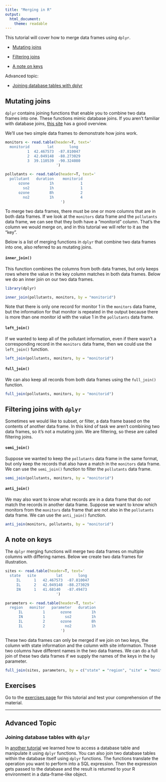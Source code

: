 ```yaml
---
title: "Merging in R"
output: 
  html_document: 
    theme: readable
---
```


This tutorial will cover how to merge data frames using `dplyr`. 

- [Mutating joins](#mutate)

- [Filtering joins](#filter)

- [A note on keys](#keys)

Advanced topic:

- [Joining database tables with dplyr](#database)

## Mutating joins {#mutate}

`dplyr` contains joining functions that enable you to combine two data frames
into one. These functions mimic database joins. If you aren't familiar with database 
joins, <a href="http://www.sql-join.com/" target="_blank">this site</a> has a good
overview.

We'll use two simple data frames to demonstrate how joins work.

```r
monitors <- read.table(header=T, text='
  monitorid        lat       long                 
          1  42.467573  -87.810047     
          2  42.049148  -88.273029
          3  39.110539  -90.324080
                       ')

pollutants <- read.table(header=T, text='
  pollutant   duration    monitorid                 
      ozone         1h            1
        so2         1h            1
      ozone         8h            2
        no2         1h            4
                         ')
```

To merge two data frames, there must be one or more columns that are in both data
frames. If we look at the `monitors` data frame and the `pollutants` data frame, 
we can see that they both have a "monitorid" column. That's the column we would
merge on, and in this tutorial we will refer to it as the "key".  

Below is a list of merging functions in `dplyr` that combine two data frames into
one, also referred to as mutating joins.

#### `inner_join()` 

This function combines the columns from both data frames, but only keeps rows where 
the value in the key column matches in both data frames. Below we do an inner 
join on our two data frames.

```r
library(dplyr)

inner_join(pollutants, monitors, by = "monitorid")
```

Note that there is only one record for monitor 1 in the `monitors` data frame,
but the information for that monitor is repeated in the output because there is
more than one monitor id with the value 1 in the `pollutants` data frame.

#### `left_join()`

If we wanted to keep all of the pollutant information, even if there wasn't a 
corresponding record in the `monitors` data frame, then we could use the 
`left_join()` function.

```r
left_join(pollutants, monitors, by = "monitorid")
```

#### `full_join()`

We can also keep all records from both data frames using the `full_join()` 
function.


```r
full_join(pollutants, monitors, by = "monitorid")
```


## Filtering joins with `dplyr`{#filter}

Sometimes we would like to subset, or filter, a data frame based on the contents of
another data frame. In this kind of task we aren't combining two data frames, so
it's not a mutating join. We are filtering, so these are called filtering joins.

#### `semi_join()`

Suppose we wanted to keep the `pollutants` data frame in the same
format, but only keep the records that also have a match in the `monitors` data
frame. We can use the `semi_join()` function to filter the `pollutants` data
frame.

```r
semi_join(pollutants, monitors, by = "monitorid")
```

#### `anti_join()`

We may also want to know what records are in a data frame that do _not_ match the
records in another data frame. Suppose we want to know which monitors from the 
`monitors` data frame that are not also in the `pollutants` data frame. We can use
the `anti_join()` function.

```r
anti_join(monitors, pollutants, by = "monitorid")
```

## A note on keys {#keys}

The `dplyr` merging functions will merge two data frames on multiple columns with
differing names. Below we create two data frames for illustration.

```r
sites <- read.table(header=T, text='
  state   site         lat       long                 
     IL      1   42.467573  -87.810047     
     IL      2   42.049148  -88.273029
     IN      1   41.68140   -87.49473
                       ')

parameters <- read.table(header=T, text='
  region   monitor   parameter   duration                     
      IL         1       ozone         1h
      IN         1         so2         1h            
      IL         2       ozone         8h            
      IL         2         no2         1h            
                         ')

```

These two data frames can only be merged if we join on two keys, the column with
state information and the column with site information. Those two columns have
different names in the two data frames. We can do a full join of these two data 
frames if we supply the names of the keys in the `by` parameter. 

```r
full_join(sites, parameters, by = c("state" = "region", "site" = "monitor"))
```

## Exercises

Go to the <a href="http://rpubs.com/NateByers/MergingExercises" target="_blank">
exercises page</a> for this tutorial and test your comprehension of the material.

--------------------------------------------------

## Advanced Topic

### Joining database tables with `dplyr` {#database}

In <a href="http://rpubs.com/NateByers/DataManip1" target="_blank">another 
tutorial</a> we learned how to access a database table and manipulate it using
`dplyr` functions. You can also join two database tables within the database 
itself using `dplyr` functions. The functions translate the operation you want to
perform into a SQL expression. Then the expression gets passed to the database and
the result is returned to your R environment in a data-frame-like object.
